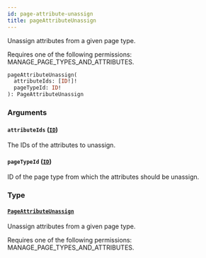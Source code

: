 ```yaml
---
id: page-attribute-unassign
title: pageAttributeUnassign
---
```



Unassign attributes from a given page type. 

Requires one of the following permissions: MANAGE_PAGE_TYPES_AND_ATTRIBUTES.

```graphql
pageAttributeUnassign(
  attributeIds: [ID!]!
  pageTypeId: ID!
): PageAttributeUnassign
```


### Arguments

#### `attributeIds` ([`ID`](../../../developer/api-reference/scalars/id))

The IDs of the attributes to unassign.


#### `pageTypeId` ([`ID`](../../../developer/api-reference/scalars/id))

ID of the page type from which the attributes should be unassign.


### Type

#### [`PageAttributeUnassign`](../../../developer/api-reference/objects/page-attribute-unassign) 

Unassign attributes from a given page type. 

Requires one of the following permissions: MANAGE_PAGE_TYPES_AND_ATTRIBUTES.




